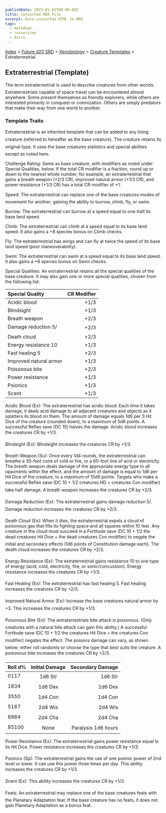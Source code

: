 ```yaml
---
publishDate: 2023-01-02T00:00:00Z
title: Converted MDX File
excerpt: Auto-converted HTML to MDX.
tags:
  - markdown
  - conversion
  - Astro
---
```


[Index](-index) > [Future d20 SRD](future-d20-srd-index) > [Xenobiology](future-d20-srd-xenobiology-index) > [Creature Templates](future-d20-srd-xenobiology-creature-templates-index) > Extraterrestrial

## Extraterrestrial (Template)

The term extraterrestrial is used to describe creatures from other worlds. Extraterrestrials capable of space travel can be encountered almost anywhere. Some present themselves as friendly explorers, while others are interested primarily in conquest or colonization. Others are simply predators that make their way from one world to another.

### Template Traits

Extraterrestrial is an inherited template that can be added to any living creature (referred to hereafter as the base creature). The creature retains its original type. It uses the base creatures statistics and special abilities except as noted here.

Challenge Rating: Same as base creature, with modifiers as noted under Special Qualities, below. If the total CR modifier is a fraction, round up or down to the nearest whole number; for example, an extraterrestrial that gains a breath weapon (+2/3 CR), improved natural armor (+1/3 CR), and power resistance (+1/3 CR) has a total CR modifier of +1.

Speed: The extraterrestrial can replace one of the base creatures modes of movement for another, gaining the ability to burrow, climb, fly, or swim.

Burrow: The extraterrestrial can burrow at a speed equal to one-half its base land speed.

Climb: The extraterrestrial can climb at a speed equal to its base land speed. It also gains a +8 species bonus on Climb checks.

Fly: The extraterrestrial has wings and can fly at twice the speed of its base land speed (poor maneuverability).

Swim: The extraterrestrial can swim at a speed equal to its base land speed. It also gains a +8 species bonus on Swim checks.

Special Qualities: An extraterrestrial retains all the special qualities of the base creature. It may also gain one or more special qualities, chosen from the following list:

| Special Quality        | CR Modifier |
| :--------------------- | ----------: |
| Acidic blood           |        +1/3 |
| Blindsight             |        +1/3 |
| Breath weapon          |        +2/3 |
| Damage reduction 5/    |        +2/3 |
| Death cloud            |        +2/3 |
| Energy resistance 10   |        +1/3 |
| Fast healing 5         |        +2/3 |
| Improved natural armor |        +1/3 |
| Poisonous bite         |        +2/3 |
| Power resistance       |        +1/3 |
| Psionics               |        +1/3 |
| Scent                  |        +1/3 |

Acidic Blood (Ex): The extraterrestrial has acidic blood. Each time it takes damage, it deals acid damage to all adjacent creatures and objects as it splatters its blood on them. The amount of damage equals 1d6 per 3 Hit Dice of the creature (rounded down), to a maximum of 5d6 points. A successful Reflex save (DC 15) halves the damage. Acidic blood increases the creatures CR by +1/3.

Blindsight (Ex): Blindsight increases the creatures CR by +1/3.

Breath Weapon (Su): Once every 1d4 rounds, the extraterrestrial can breathe a 30-foot cone of cold or fire, or a 60-foot line of acid or electricity. The breath weapon deals damage of the appropriate energy type to all opponents within the effect, and the amount of damage is equal to 1d6 per Hit Dice of the creature, to a maximum of 15d6 points. Targets who make a successful Reflex save (DC 10 + 1/2 creatures HD + creatures Con modifier) take half damage. A breath weapon increases the creatures CR by +2/3.

Damage Reduction (Ex): The extraterrestrial gains damage reduction 5/. Damage reduction increases the creatures CR by +2/3.

Death Cloud (Ex): When it dies, the extraterrestrial expels a cloud of poisonous gas that fills its fighting space and all squares within 10 feet. Any creature in the cloud must succeed in a Fortitude save (DC 10 + 1/2 the dead creatures Hit Dice + the dead creatures Con modifier) to negate the initial and secondary effects (1d6 points of Constitution damage each). The death cloud increases the creatures CR by +2/3.

Energy Resistance (Ex): The extraterrestrial gains resistance 10 to one type of energy (acid, cold, electricity, fire, or sonic/concussion). Energy resistance increases the creatures CR by +1/3.

Fast Healing (Ex): The extraterrestrial has fast healing 5. Fast healing increases the creatures CR by +2/3.

Improved Natural Armor (Ex): Increase the base creatures natural armor by +3. This increases the creatures CR by +1/3.

Poisonous Bite (Ex): The extraterrestrials bite attack is poisonous. (Only creatures with a natural bite attack can gain this ability.) A successful Fortitude save (DC 10 + 1/2 the creatures Hit Dice + the creatures Con modifier) negates the effect. The poisons damage can vary, as shown below; either roll randomly or choose the type that best suits the creature. A poisonous bite increases the creatures CR by +2/3.

| Roll d% | Initial Damage |    Secondary Damage |
| :------ | :------------: | ------------------: |
| 0117    |    1d6 Str     |             1d6 Str |
| 1834    |    1d6 Dex     |             1d6 Dex |
| 3550    |    1d4 Con     |             1d4 Con |
| 5167    |    2d4 Wis     |             2d4 Wis |
| 6884    |    2d4 Cha     |             2d4 Cha |
| 85100   |      None      | Paralysis 1d6 hours |

Power Resistance (Ex): The extraterrestrial gains power resistance equal to its Hit Dice. Power resistance increases the creatures CR by +1/3.

Psionics (Sp): The extraterrestrial gains the use of one psionic power of 2nd level or lower. It can use this power three times per day. This ability increases the creatures CR by +1/3.

Scent (Ex): This ability increases the creatures CR by +1/3.

Feats: An extraterrestrial may replace one of the base creatures feats with the Planetary Adaptation feat. If the base creature has no feats, it does not gain Planetary Adaptation as a bonus feat.
